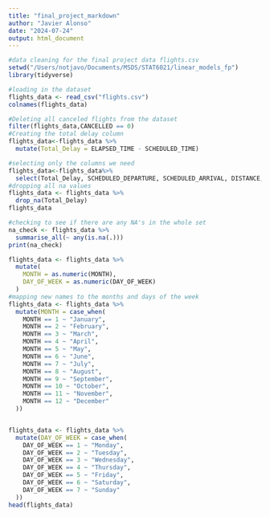 ```yaml
---
title: "final_project_markdown"
author: "Javier Alonso"
date: "2024-07-24"
output: html_document
---
```

```r
#data cleaning for the final project data flights.csv
setwd("/Users/notjavo/Documents/MSDS/STAT6021/linear_models_fp")
library(tidyverse)

#loading in the dataset
flights_data <- read_csv("flights.csv")
colnames(flights_data)
```
```r
#Deleting all canceled flights from the dataset
filter(flights_data,CANCELLED == 0)
#Creating the total delay column
flights_data<-flights_data %>%
  mutate(Total_Delay = ELAPSED_TIME - SCHEDULED_TIME)
```
```r
#selecting only the columns we need
flights_data<-flights_data%>%
  select(Total_Delay, SCHEDULED_DEPARTURE, SCHEDULED_ARRIVAL, DISTANCE, AIRLINE, MONTH, DAY_OF_WEEK)
#dropping all na values
flights_data <- flights_data %>%
  drop_na(Total_Delay)
flights_data
```
```r
#checking to see if there are any NA's in the whole set
na_check <- flights_data %>%
  summarise_all(~ any(is.na(.)))
print(na_check)
```
```r
flights_data <- flights_data %>%
  mutate(
    MONTH = as.numeric(MONTH),
    DAY_OF_WEEK = as.numeric(DAY_OF_WEEK)
  )
#mapping new names to the months and days of the week 
flights_data <- flights_data %>%
  mutate(MONTH = case_when(
    MONTH == 1 ~ "January",
    MONTH == 2 ~ "February",
    MONTH == 3 ~ "March",
    MONTH == 4 ~ "April",
    MONTH == 5 ~ "May",
    MONTH == 6 ~ "June",
    MONTH == 7 ~ "July",
    MONTH == 8 ~ "August",
    MONTH == 9 ~ "September",
    MONTH == 10 ~ "October",
    MONTH == 11 ~ "November",
    MONTH == 12 ~ "December"
  ))


flights_data <- flights_data %>%
  mutate(DAY_OF_WEEK = case_when(
    DAY_OF_WEEK == 1 ~ "Monday",
    DAY_OF_WEEK == 2 ~ "Tuesday",
    DAY_OF_WEEK == 3 ~ "Wednesday",
    DAY_OF_WEEK == 4 ~ "Thursday",
    DAY_OF_WEEK == 5 ~ "Friday",
    DAY_OF_WEEK == 6 ~ "Saturday",
    DAY_OF_WEEK == 7 ~ "Sunday"
  ))
head(flights_data)
```

